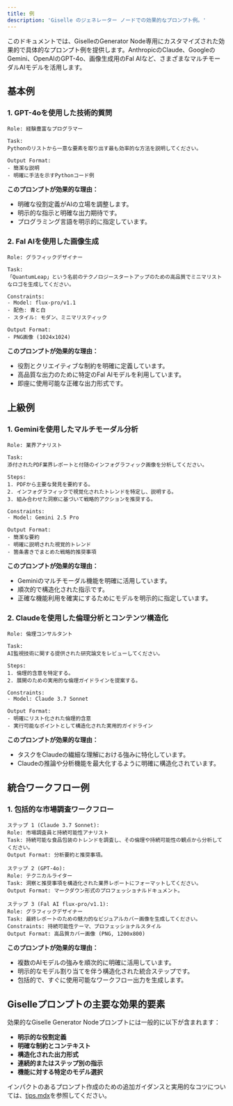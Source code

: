 ```yaml
---
title: 例
description: 'Giselle のジェネレーター ノードでの効果的なプロンプト例。'
---
```


このドキュメントでは、GiselleのGenerator Node専用にカスタマイズされた効果的で具体的なプロンプト例を提供します。AnthropicのClaude、GoogleのGemini、OpenAIのGPT-4o、画像生成用のFal AIなど、さまざまなマルチモーダルAIモデルを活用します。

## 基本例

### 1. GPT-4oを使用した技術的質問

```plaintext
Role: 経験豊富なプログラマー

Task:
Pythonのリストから一意な要素を取り出す最も効率的な方法を説明してください。

Output Format:
- 簡潔な説明
- 明確に手法を示すPythonコード例
```

**このプロンプトが効果的な理由：**
- 明確な役割定義がAIの立場を調整します。
- 明示的な指示と明確な出力期待です。
- プログラミング言語を明示的に指定しています。

### 2. Fal AIを使用した画像生成

```plaintext
Role: グラフィックデザイナー

Task:
「QuantumLeap」という名前のテクノロジースタートアップのための高品質でミニマリストなロゴを生成してください。

Constraints:
- Model: flux-pro/v1.1
- 配色: 青と白
- スタイル: モダン、ミニマリスティック

Output Format:
- PNG画像 (1024x1024)
```

**このプロンプトが効果的な理由：**
- 役割とクリエイティブな制約を明確に定義しています。
- 高品質な出力のために特定のFal AIモデルを利用しています。
- 即座に使用可能な正確な出力形式です。

## 上級例

### 1. Geminiを使用したマルチモーダル分析

```plaintext
Role: 業界アナリスト

Task:
添付されたPDF業界レポートと付随のインフォグラフィック画像を分析してください。

Steps:
1. PDFから主要な発見を要約する。
2. インフォグラフィックで視覚化されたトレンドを特定し、説明する。
3. 組み合わせた洞察に基づいて戦略的アクションを推奨する。

Constraints:
- Model: Gemini 2.5 Pro

Output Format:
- 簡潔な要約
- 明確に説明された視覚的トレンド
- 箇条書きでまとめた戦略的推奨事項
```

**このプロンプトが効果的な理由：**
- Geminiのマルチモーダル機能を明確に活用しています。
- 順次的で構造化された指示です。
- 正確な機能利用を確実にするためにモデルを明示的に指定しています。

### 2. Claudeを使用した倫理分析とコンテンツ構造化

```plaintext
Role: 倫理コンサルタント

Task:
AI監視技術に関する提供された研究論文をレビューしてください。

Steps:
1. 倫理的含意を特定する。
2. 展開のための実用的な倫理ガイドラインを提案する。

Constraints:
- Model: Claude 3.7 Sonnet

Output Format:
- 明確にリスト化された倫理的含意
- 実行可能なポイントとして構造化された実用的ガイドライン
```

**このプロンプトが効果的な理由：**
- タスクをClaudeの繊細な理解における強みに特化しています。
- Claudeの推論や分析機能を最大化するように明確に構造化されています。

## 統合ワークフロー例

### 1. 包括的な市場調査ワークフロー

```plaintext
ステップ 1 (Claude 3.7 Sonnet):
Role: 市場調査員と持続可能性アナリスト
Task: 持続可能な食品包装のトレンドを調査し、その倫理や持続可能性の観点から分析してください。
Output Format: 分析要約と推奨事項。

ステップ 2 (GPT-4o):
Role: テクニカルライター
Task: 洞察と推奨事項を構造化された業界レポートにフォーマットしてください。
Output Format: マークダウン形式のプロフェッショナルドキュメント。

ステップ 3 (Fal AI flux-pro/v1.1):
Role: グラフィックデザイナー
Task: 最終レポートのための魅力的なビジュアルカバー画像を生成してください。
Constraints: 持続可能性テーマ、プロフェッショナルスタイル
Output Format: 高品質カバー画像 (PNG, 1200x800)
```

**このプロンプトが効果的な理由：**
- 複数のAIモデルの強みを順次的に明確に活用しています。
- 明示的なモデル割り当てを伴う構造化された統合ステップです。
- 包括的で、すぐに使用可能なワークフロー出力を生成します。

## Giselleプロンプトの主要な効果的要素

効果的なGiselle Generator Nodeプロンプトには一般的に以下が含まれます：

- **明示的な役割定義**
- **明確な制約とコンテキスト**
- **構造化された出力形式**
- **連続的またはステップ別の指示**
- **機能に対する特定のモデル選択**

インパクトのあるプロンプト作成のための追加ガイダンスと実用的なコツについては、[tips.mdx](./tips)を参照してください。

